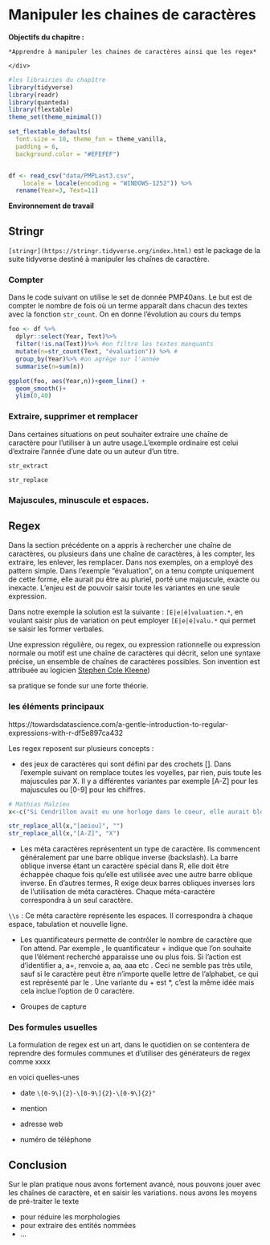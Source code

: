 # Manipuler les chaines de caractères

**Objectifs du chapitre :**

<div>

```         
*Apprendre à manipuler les chaines de caractères ainsi que les regex*

</div>
```


```r
#les librairies du chapître
library(tidyverse)
library(readr)
library(quanteda)
library(flextable)
theme_set(theme_minimal()) 

set_flextable_defaults(
  font.size = 10, theme_fun = theme_vanilla,
  padding = 6,
  background.color = "#EFEFEF")


df <- read_csv("data/PMPLast3.csv", 
    locale = locale(encoding = "WINDOWS-1252")) %>%
  rename(Year=3, Text=11)

```

**Environnement de travail**


## Stringr

`[stringr](https://stringr.tidyverse.org/index.html)` est le package de la suite tidyverse destiné à manipuler les chaînes de caractère.

### Compter 

Dans le code suivant on utilise le set de donnée PMP40ans. Le but est de compter le nombre de fois où un terme apparaît dans chacun des textes avec la fonction `str_count`. On en donne l'évolution au cours du temps

```r

foo <- df %>% 
  dplyr::select(Year, Text)%>% 
  filter(!is.na(Text))%>% #on filtre les textes manquants
  mutate(n=str_count(Text, "évaluation")) %>% #
  group_by(Year)%>% #on agrège sur l'année 
  summarise(n=sum(n))

ggplot(foo, aes(Year,n))+geom_line() +
  geom_smooth()+
  ylim(0,40)

```

### Extraire, supprimer et remplacer

Dans certaines situations on peut souhaiter extraire une chaîne de caractère pour l'utiliser à un autre usage.L'exemple ordinaire est celui d'extraire l'année d'une date ou un auteur d'un titre.

`str_extract`


`str_replace`


### Majuscules, minuscule et espaces.


## Regex

Dans la section précédente on a appris à rechercher une chaîne de caractères, ou plusieurs dans une chaîne de caractères, à les compter, les extraire, les enlever, les remplacer. Dans nos exemples, on a employé des pattern simple. Dans l'exemple "évaluation", on a tenu compte uniquement de cette forme, elle aurait pu être au pluriel, porté une majuscule, exacte ou inexacte. L'enjeu est de pouvoir saisir toute les variantes en une seule expression.

Dans notre exemple la solution est la suivante : `[E|e|é]valuation.*`, en voulant saisir plus de variation on peut employer `[E|e|é]valu.*` qui permet se saisir les former verbales.

Une expression régulière, ou regex, ou expression rationnelle ou expression normale ou motif est une chaîne de caractères qui décrit, selon une syntaxe précise, un ensemble de chaînes de caractères possibles. Son invention est attribuée au logicien [Stephen Cole Kleene](https://fr.wikipedia.org/wiki/Stephen_Cole_Kleene))

sa pratique se fonde sur une forte théorie.

### les éléments principaux

https://towardsdatascience.com/a-gentle-introduction-to-regular-expressions-with-r-df5e897ca432

Les regex reposent sur plusieurs concepts :

-   des jeux de caractères qui sont défini par des crochets \[\]. Dans l'exemple suivant on remplace toutes les voyelles, par rien, puis toute les majuscules par X. Il y a différentes variantes par exemple \[A-Z\] pour les majuscules ou \[0-9\] pour les chiffres.

```r
# Mathias Malzieu
x<-c("Si Cendrillon avait eu une horloge dans le coeur, elle aurait bloqué les aiguilles à minuit moins une et se serait éclaté au bal toute sa vie.")

str_replace_all(x,"[aeiou]", "")
str_replace_all(x,"[A-Z]", "X")

```

-   Les méta caractères représentent un type de caractère. Ils commencent généralement par une barre oblique inverse (backslash). La barre oblique inverse étant un caractère spécial dans R, elle doit être échappée chaque fois qu'elle est utilisée avec une autre barre oblique inverse. En d'autres termes, R exige deux barres obliques inverses lors de l'utilisation de méta caractères. Chaque méta-caractère correspondra à un seul caractère.

`\\s` : Ce méta caractère représente les espaces. Il correspondra à chaque espace, tabulation et nouvelle ligne.

-   Les quantificateurs permette de contrôler le nombre de caractère que l'on attend. Par exemple , le quantificateur + indique que l'on souhaite que l'élément recherché apparaisse une ou plus fois. Si l'action est d'identifier a, a+, renvoie a, aa, aaa etc . Ceci ne semble pas très utile, sauf si le caractère peut être n'importe quelle lettre de l'alphabet, ce qui est représenté par le . Une variante du + est \*, c'est la même idée mais cela inclue l'option de 0 caractère.

-   Groupes de capture

### Des formules usuelles

La formulation de regex est un art, dans le quotidien on se contentera de reprendre des formules communes et d'utiliser des générateurs de regex comme xxxx

en voici quelles-unes

-   date `\[0-9\]{2}-\[0-9\]{2}-\[0-9\]{2}"`

-   mention

-   adresse web

-   numéro de téléphone

## Conclusion

Sur le plan pratique nous avons fortement avancé, nous pouvons jouer avec les chaînes de caractère, et en saisir les variations. nous avons les moyens de pré-traiter le texte

-   pour réduire les morphologies
-   pour extraire des entités nommées
-   ...
